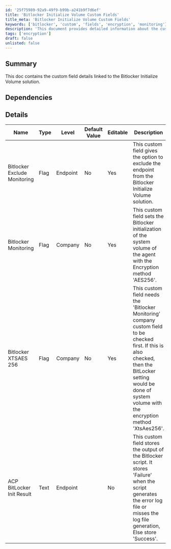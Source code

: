 ```yaml
---
id: '25f75989-92a9-49f9-b99b-a241b9f7d6ef'
title: 'Bitlocker Initialize Volume Custom Fields'
title_meta: 'Bitlocker Initialize Volume Custom Fields'
keywords: ['bitlocker', 'custom', 'fields', 'encryption', 'monitoring']
description: 'This document provides detailed information about the custom fields associated with the Bitlocker Initialize Volume solution, including their types, levels, default values, and descriptions.'
tags: ['encryption']
draft: false
unlisted: false
---
```

## Summary

This doc contains the custom field details linked to the Bitlocker Initialize Volume solution.

## Dependencies

## Details

| Name                        | Type | Level    | Default Value | Editable | Description                                                                                                                                                    |
|-----------------------------|------|----------|---------------|----------|----------------------------------------------------------------------------------------------------------------------------------------------------------------|
| Bitlocker Exclude Monitoring | Flag | Endpoint | No            | Yes      | This custom field gives the option to exclude the endpoint from the Bitlocker Initialize Volume solution.                                                     |
| Bitlocker Monitoring         | Flag | Company  | No            | Yes      | This custom field sets the Bitlocker initialization of the system volume of the agent with the Encryption method 'AES256'.                                   |
| Bitlocker XTSAES 256        | Flag | Company  | No            | Yes      | This custom field needs the 'Bitlocker Monitoring' company custom field to be checked first. If this is also checked, then the BitLocker setting would be done of system volume with the encryption method 'XtsAes256'. |
| ACP BitLocker Init Result    | Text | Endpoint |               | No       | This custom field stores the output of the Bitlocker script. It stores 'Failure' when the script generates the error log file or misses the log file generation, Else store 'Success'. |













